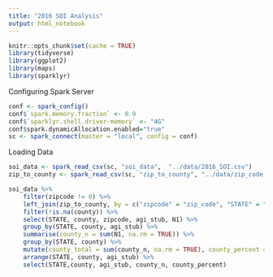 ```yaml
---
title: "2016 SOI Analysis"
output: html_notebook
---
```




```r

knitr::opts_chunk$set(cache = TRUE)
library(tidyverse)
library(ggplot2)
library(maps)
library(sparklyr)
```




Configuring Spark Server
```r
conf <- spark_config()
conf$`spark.memory.fraction` <- 0.9
conf$`sparklyr.shell.driver-memory` <- "4G"
conf$spark.dynamicAllocation.enabled="true"
sc <- spark_connect(master = "local", config = conf)
```

Loading Data
```r
soi_data <- spark_read_csv(sc, "soi_data",  "../data/2016_SOI.csv")
zip_to_county <- spark_read_csv(sc, "zip_to_county", "../data/zip_code_to_county_mapping.csv")
```

```r
soi_data %>% 
    filter(zipcode != 0) %>% 
    left_join(zip_to_county, by = c("zipcode" = "zip_code", "STATE" = "state")) %>% 
    filter(!is.na(county)) %>% 
    select(STATE, county, zipcode, agi_stub, N1) %>% 
    group_by(STATE, county, agi_stub) %>%
    summarise(county_n = sum(N1, na.rm = TRUE)) %>% 
    group_by(STATE, county) %>% 
    mutate(county_total = sum(county_n, na.rm = TRUE), county_percent = 100 * county_n/county_total) %>% 
    arrange(STATE, county, agi_stub) %>% 
    select(STATE,county, agi_stub, county_n, county_percent)

```

